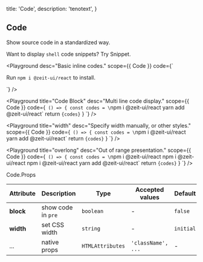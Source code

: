 
  title: 'Code',
  description: 'tenotext',
}

## Code

Show source code in a standardized way.

<Note>Want to display <Code>shell</Code> code snippets? Try <Link pure color href="/docs/components/snippet">Snippet</Link>.</Note>

<Playground
  desc="Basic inline codes."
  scope={{ Code }}
  code={`
<p>Run <Code>npm i @zeit-ui/react</Code> to install.</p>
`} />


<Playground
  title="Code Block"
  desc="Multi line code display."
  scope={{ Code }}
  code={`
() => {
  const codes = \`npm i @zeit-ui/react
yarn add @zeit-ui/react\`
  return <Code block>{codes}</Code>
}
`} />

<Playground
  title="width"
  desc="Specify width manually, or other styles."
  scope={{ Code }}
  code={`
() => {
  const codes = \`npm i @zeit-ui/react
yarn add @zeit-ui/react\`
  return <Code block width="50%">{codes}</Code>
}
`} />

<Playground
  title="overlong"
  desc="Out of range presentation."
  scope={{ Code }}
  code={`
() => {
  const codes = \`npm i @zeit-ui/react npm i @zeit-ui/react npm i @zeit-ui/react
yarn add @zeit-ui/react\`
  return <Code block width="50%">{codes}</Code>
}
`} />

<Attributes edit="/pages/docs/components/code.mdx">
<Attributes.Title>Code.Props</Attributes.Title>

| Attribute | Description | Type | Accepted values | Default
| ---------- | ---------- | ---- |  -------------- | ------ |
| **block** | show code in `pre` | `boolean` | - | `false` |
| **width** | set CSS width | `string` | - | `initial` |
| ... | native props | `HTMLAttributes` | `'className', ...` | - |

</Attributes>


